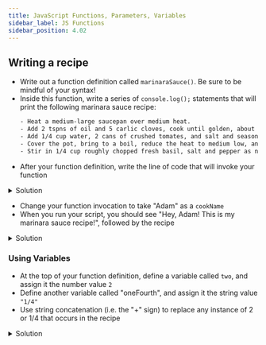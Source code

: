 ```yaml
---
title: JavaScript Functions, Parameters, Variables
sidebar_label: JS Functions
sidebar_position: 4.02
---
```


## Writing a recipe

- Write out a function definition called `marinaraSauce()`. Be sure to be mindful of your syntax!
- Inside this function, write a series of `console.log();` statements that will print the following marinara sauce recipe:
    ```sh
    - Heat a medium-large saucepan over medium heat.
    - Add 2 tspns of oil and 5 carlic cloves, cook until golden, about 2 minutes
    - Add 1/4 cup water, 2 cans of crushed tomates, and salt and season with black pepper to taste.
    - Cover the pot, bring to a boil, reduce the heat to medium low, and simmer until the sauce is heated, about 10 minutes
    - Stir in 1/4 cup roughly chopped fresh basil, salt and pepper as needed.
    ```
- After your function definition, write the line of code that will invoke your function

<details>
<summary>Solution</summary>
```js
// Define the marinaraSauce() function
function marinaraSauce() {
    console.log("- Heat a medium-large saucepan over medium heat.");
    console.log();
    console.log("- Add 2 tspns of oil and 5 carlic cloves, cook until golden, about 2 minutes");
    console.log();
    console.log("- Add 1/4 cup water, 2 cans of crushed tomates, and salt and season with black pepper to taste.");
    console.log();
    console.log("- Cover the pot, bring to a boil, reduce the heat to medium low, and simmer until the sauce is heated, about 10 minutes");
    console.log();
    console.log("- Stir in 1/4 cup roughly chopped fresh basil, salt and pepper as needed.");
}

// Call the marinaraSauce() function
marinaraSauce();
```
</details>

### Using Parameters

- In your function definition, change `marinaraSauce()` to take one parameter called `cookName`.
- Use `cookName` to print "Hey, cookName! This is my marinara sauce recipe!" before the recipe.

<details>
<summary>Solution</summary>

You can concatenate strings and variables using the `+` operator:

```js
// Define the marinaraSauce() function
function marinaraSauce(cookName) {
    console.log("Hey, " + cookName + "! This is my marinara sauce recipe!");
    console.log("- Heat a medium-large saucepan over medium heat.");
    console.log();
    console.log("- Add 2 tspns of oil and 5 carlic cloves, cook until golden, about 2 minutes");
    console.log();
    console.log("- Add 1/4 cup water, 2 cans of crushed tomates, and salt and season with black pepper to taste.");
    console.log();
    console.log("- Cover the pot, bring to a boil, reduce the heat to medium low, and simmer until the sauce is heated, about 10 minutes");
    console.log();
    console.log("- Stir in 1/4 cup roughly chopped fresh basil, salt and pepper as needed.");
}

// Call the marinaraSauce() function
marinaraSauce();
```
---
This version uses the [Template literal syntax](https://developer.mozilla.org/en-US/docs/Web/JavaScript/Reference/Template_literals)

```js
// Define the marinaraSauce() function
function marinaraSauce(cookName) {
    console.log(`Hey, ${cookName}! This is my marinara sauce recipe!`);
    console.log("- Heat a medium-large saucepan over medium heat.");
    console.log();
    console.log("- Add 2 tspns of oil and 5 carlic cloves, cook until golden, about 2 minutes");
    console.log();
    console.log("- Add 1/4 cup water, 2 cans of crushed tomates, and salt and season with black pepper to taste.");
    console.log();
    console.log("- Cover the pot, bring to a boil, reduce the heat to medium low, and simmer until the sauce is heated, about 10 minutes");
    console.log();
    console.log("- Stir in 1/4 cup roughly chopped fresh basil, salt and pepper as needed.");
}

// Call the marinaraSauce() function
marinaraSauce();
```
</details>


- Change your function invocation to take "Adam" as a `cookName`
- When you run your script, you should see  "Hey, Adam! This is my marinara sauce recipe!", followed by the recipe

<details>
<summary>Solution</summary>

```js
// Define the marinaraSauce() function
function marinaraSauce(cookName) {
    console.log("Hey, " + cookName + "! This is my marinara sauce recipe!");
    console.log("- Heat a medium-large saucepan over medium heat.");
    console.log();
    console.log("- Add 2 tspns of oil and 5 carlic cloves, cook until golden, about 2 minutes");
    console.log();
    console.log("- Add 1/4 cup water, 2 cans of crushed tomates, and salt and season with black pepper to taste.");
    console.log();
    console.log("- Cover the pot, bring to a boil, reduce the heat to medium low, and simmer until the sauce is heated, about 10 minutes");
    console.log();
    console.log("- Stir in 1/4 cup roughly chopped fresh basil, salt and pepper as needed.");
}

// Call the marinaraSauce() function
marinaraSauce("Adam");
```
</details>


### Using Variables

- At the top of your function definition, define a variable called `two`, and assign it the number value `2`
- Define another variable called "oneFourth", and assign it the string value `"1/4"`
- Use string concatenation (i.e. the "+" sign) to replace any instance of 2 or 1/4 that occurs in the recipe

<details>
<summary>Solution</summary>
```js
// Define the marinaraSauce() function
function marinaraSauce(cookName) {
    var two = 2;
    var oneFourth = "1/4";
    console.log("Hey, " + cookName + "! This is my marinara sauce recipe!");
    console.log("- Heat a medium-large saucepan over medium heat.");
    console.log();
    console.log("- Add " + two + " tspns of oil and 5 carlic cloves, cook until golden, about " + two + " minutes");
    console.log();
    console.log("- Add " + oneFourth + " cup water, " + two + " cans of crushed tomates, and salt and season with black pepper to taste.");
    console.log();
    console.log("- Cover the pot, bring to a boil, reduce the heat to medium low, and simmer until the sauce is heated, about 10 minutes");
    console.log();
    console.log("- Stir in " + oneFourth + " cup roughly chopped fresh basil, salt and pepper as needed.");
}

// Call the marinaraSauce() function
marinaraSauce("Adam");
```
</details>


## Associated Lessons

|        | Lesson Topic |
|--------|:------------------------|
| :memo: |[JavaScript Intro](/docs/lessons/solving-problems-using-code-js/javascript-intro/)|
| :memo: |[JavaScript Variables & Functions](/docs/lessons/solving-problems-using-code-js/variables-functions/)|


